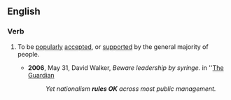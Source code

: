 ==English==

===Verb===
{{en-verb|head=[[rule]] [[OK]]|rules OK|ruling OK|ruled OK}}

# {{label|en|idiomatic|British|informal}} To be [[popularly]] [[accepted]], or [[supported]] by the general majority of people.
#* '''2006''', May 31, David Walker, ''Beware leadership by syringe.'' in ''[[w:The Guardian|The Guardian]]
#*: ''Yet nationalism '''rules OK''' across most public management.''